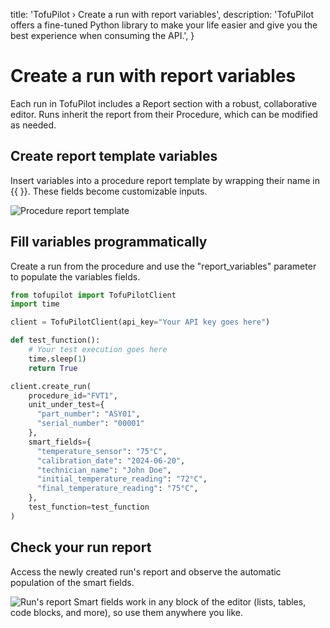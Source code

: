   title: 'TofuPilot › Create a run with report variables',
  description:
    'TofuPilot offers a fine-tuned Python library to make your life easier and give you the best experience when consuming the API.',
}

# Create a run with report variables

Each run in TofuPilot includes a Report section with a robust, collaborative editor. Runs inherit the report from their Procedure, which can be modified as needed.

## Create report template variables

Insert variables into a procedure report template by wrapping their name in \{\{ }}. These fields become customizable inputs.

<Image src="/procedure-report.png" alt="Procedure report template" />

## Fill variables programmatically

Create a run from the procedure and use the "report_variables" parameter to populate the variables fields.

```python {{ title: 'create_run_report_variables.py'}}
from tofupilot import TofuPilotClient
import time

client = TofuPilotClient(api_key="Your API key goes here")

def test_function():
    # Your test execution goes here
    time.sleep(1)
    return True

client.create_run(
    procedure_id="FVT1",
    unit_under_test={
      "part_number": "ASY01",
      "serial_number": "00001"
    },
    smart_fields={
      "temperature_sensor": "75°C",
      "calibration_date": "2024-06-20",
      "technician_name": "John Doe",
      "initial_temperature_reading": "72°C",
      "final_temperature_reading": "75°C",
    },
    test_function=test_function
)
```

## Check your run report

Access the newly created run's report and observe the automatic population of the smart fields.

<Image src="/run-report.png" alt="Run's report" />

<Note>
  Smart fields work in any block of the editor (lists, tables, code blocks, and
  more), so use them anywhere you like.
</Note>
